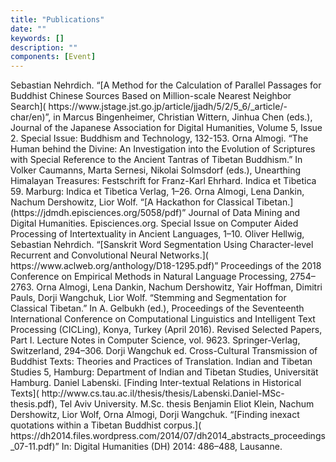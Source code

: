```yaml
---
title: "Publications"
date: ""
keywords: []
description: ""
components: [Event]
---
```


<Event year="2020">
  Sebastian Nehrdich. “[A Method for the Calculation of Parallel Passages for
  Buddhist Chinese Sources Based on Million-scale Nearest Neighbor Search](
  https://www.jstage.jst.go.jp/article/jjadh/5/2/5_6/_article/-char/en)”, in
  Marcus Bingenheimer, Christian Wittern, Jinhua Chen (eds.), Journal of the
  Japanese Association for Digital Humanities, Volume 5, Issue 2. Special Issue:
  Buddhism and Technology, 132-153.
</Event>

<Event year="2019">
  Orna Almogi. “The Human behind the Divine: An Investigation into the Evolution
  of Scriptures with Special Reference to the Ancient Tantras of Tibetan
  Buddhism.” In Volker Caumanns, Marta Sernesi, Nikolai Solmsdorf (eds.),
  Unearthing Himalayan Treasures: Festschrift for Franz-Karl Ehrhard. Indica et
  Tibetica 59. Marburg: Indica et Tibetica Verlag, 1–26.
</Event>

<Event year="2019">
  Orna Almogi, Lena Dankin, Nachum Dershowitz, Lior Wolf. “[A Hackathon for
  Classical Tibetan.](https://jdmdh.episciences.org/5058/pdf)” Journal of Data
  Mining and Digital Humanities. Episciences.org. Special Issue on Computer
  Aided Processing of Intertextuality in Ancient Languages, 1–10.
</Event>

<Event year="2018">
  Oliver Hellwig, Sebastian Nehrdich. “[Sanskrit Word Segmentation Using
  Character-level Recurrent and Convolutional Neural Networks.](
  https://www.aclweb.org/anthology/D18-1295.pdf)” Proceedings of the 2018
  Conference on Empirical Methods in Natural Language Processing, 2754–2763.
</Event>

<Event year="2018">
  Orna Almogi, Lena Dankin, Nachum Dershowitz, Yair Hoffman, Dimitri Pauls,
  Dorji Wangchuk, Lior Wolf. “Stemming and Segmentation for Classical Tibetan.”
  In A. Gelbukh (ed.), Proceedings of the Seventeenth International Conference
  on Computational Linguistics and Intelligent Text Processing (CICLing), Konya,
  Turkey (April 2016). Revised Selected Papers, Part I. Lecture Notes in
  Computer Science, vol. 9623. Springer-Verlag, Switzerland, 294–306.
</Event>

<Event year="2016">
  Dorji Wangchuk ed. Cross-Cultural Transmission of Buddhist Texts: Theories and
  Practices of Translation. Indian and Tibetan Studies 5, Hamburg: Department of
  Indian and Tibetan Studies, Universität Hamburg.
</Event>

<Event year="2016">
  Daniel Labenski. [Finding Inter-textual Relations in Historical Texts](
  http://www.cs.tau.ac.il/thesis/thesis/Labenski.Daniel-MSc-thesis.pdf), Tel
  Aviv University. M.Sc. thesis
</Event>

<Event year="2014">
  Benjamin Eliot Klein, Nachum Dershowitz, Lior Wolf, Orna Almogi, Dorji
  Wangchuk. “[Finding inexact quotations within a Tibetan Buddhist corpus.](
  https://dh2014.files.wordpress.com/2014/07/dh2014_abstracts_proceedings_07-11.pdf)”
  In: Digital Humanities (DH) 2014: 486–488, Lausanne.
</Event>
